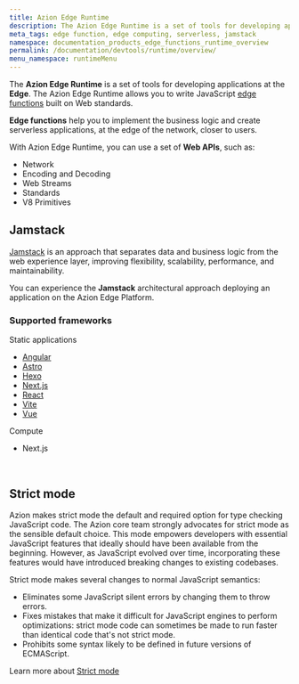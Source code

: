 ```yaml
---
title: Azion Edge Runtime
description: The Azion Edge Runtime is a set of tools for developing applications at the Edge. The Azion Edge Runtime allows you to write JavaScript edge functions built on Web standards. Edge functions help you to implement the business logic and create serverless applications, at the edge of the network, closer to users.
meta_tags: edge function, edge computing, serverless, jamstack
namespace: documentation_products_edge_functions_runtime_overview
permalink: /documentation/devtools/runtime/overview/
menu_namespace: runtimeMenu
---
```




The **Azion Edge Runtime** is a set of tools for developing applications at the **Edge**. The Azion Edge Runtime allows you to write JavaScript [edge functions](/en/documentation/products/build/edge-application/edge-functions/) built on Web standards.

**Edge functions** help you to implement the business logic and create serverless applications, at the edge of the network, closer to users.

With Azion Edge Runtime, you can use a set of **Web APIs**, such as:

- Network
- Encoding and Decoding
- Web Streams
- Standards
- V8 Primitives

## Jamstack

[Jamstack](https://jamstack.org/) is an approach that separates data and business logic from the web experience layer, improving flexibility, scalability, performance, and maintainability.

You can experience the **Jamstack** architectural approach deploying an application on the Azion Edge Platform.

### Supported frameworks

<Tag severity="info" client:only="vue">
  Static applications
</Tag>

- [Angular](/en/documentation/products/cli/frameworks/angular/)
- [Astro](/en/documentation/products/cli/frameworks/astro/)
- [Hexo](/en/documentation/products/cli/frameworks/hexo/)
- [Next.js](/en/documentation/products/cli/frameworks/next/)
- [React](/en/documentation/products/cli/frameworks/react/)
- [Vite](/en/documentation/products/cli/frameworks/vite/)
- [Vue](/en/documentation/products/cli/frameworks/vue/)

<Tag severity="info" client:only="vue">
  Compute
</Tag>

- Next.js

<br />
<LinkButton link="/en/documentation/products/devtools/azion-edge-runtime/frameworks-compatibility/" label="go to supported frameworks reference" outlined target="_blank" />
<LinkButton link="/en/documentation/products/edge-application/edge-functions/runtime-apis/javascript/" label="go to supported Web APIs reference" outlined target="_blank" />
<LinkButton link="/en/documentation/products/azion-edge-runtime/compatibility/node/" label="go to node.js support reference" outlined target="_blank" />



## Strict mode 

Azion makes strict mode the default and required option for type checking JavaScript code. The Azion core team strongly advocates for strict mode as the sensible default choice. This mode empowers developers with essential JavaScript features that ideally should have been available from the beginning. However, as JavaScript evolved over time, incorporating these features would have introduced breaking changes to existing codebases.

Strict mode makes several changes to normal JavaScript semantics:
- Eliminates some JavaScript silent errors by changing them to throw errors.
- Fixes mistakes that make it difficult for JavaScript engines to perform optimizations: strict mode code can sometimes be made to run faster than identical code that's not strict mode.
- Prohibits some syntax likely to be defined in future versions of ECMAScript.

Learn more about [Strict mode](https://developer.mozilla.org/en-US/docs/Web/JavaScript/Reference/Strict_mode)





